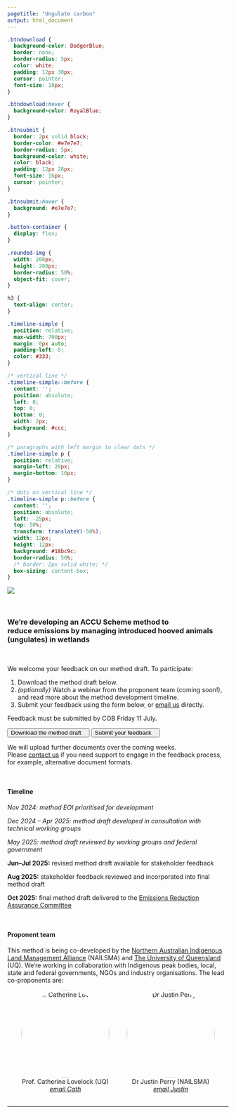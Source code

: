 ---
pagetitle: "Ungulate carbon"
output: html_document
---

<!-- icon library -->
<link rel="stylesheet" href="https://cdnjs.cloudflare.com/ajax/libs/font-awesome/4.7.0/css/font-awesome.min.css">

```{css, echo=FALSE}
.btndownload {
  background-color: DodgerBlue;
  border: none;
  border-radius: 5px;
  color: white;
  padding: 12px 30px;
  cursor: pointer;
  font-size: 18px;
}

.btndownload:hover {
  background-color: RoyalBlue;
}

.btnsubmit {
  border: 2px solid black;
  border-color: #e7e7e7;
  border-radius: 5px;
  background-color: white;
  color: black;
  padding: 12px 28px;
  font-size: 16px;
  cursor: pointer;
}

.btnsubmit:hover {
  background: #e7e7e7;
}

.button-container {
  display: flex;
}

.rounded-img {
  width: 200px;
  height: 200px;
  border-radius: 50%;
  object-fit: cover;
}

h3 {
  text-align: center;
}

.timeline-simple {
  position: relative;
  max-width: 700px;
  margin: 0px auto;
  padding-left: 0;  
  color: #333;
}

/* vertical line */
.timeline-simple::before {
  content: '';
  position: absolute;
  left: 0;
  top: 0;
  bottom: 0;
  width: 2px;
  background: #ccc;
}

/* paragraphs with left margin to clear dots */
.timeline-simple p {
  position: relative;
  margin-left: 20px;  
  margin-bottom: 16px;
}

/* dots on vertical line */
.timeline-simple p::before {
  content: '';
  position: absolute;
  left: -25px;  
  top: 50%;
  transform: translateY(-50%);
  width: 12px;
  height: 12px;
  background: #18bc9c;
  border-radius: 50%;
  /* border: 2px solid white; */
  box-sizing: content-box;
}


```

![](images/disturbed-wetland.jpg)

<br>

<a id="intro"></a>

### We're developing an ACCU Scheme method to<br><b>reduce emissions by managing introduced hooved animals (ungulates) in wetlands</b>

<br>

We welcome your feedback on our method draft. To participate:

1. Download the method draft below. 
2. <em>(optionally)</em> Watch a webinar from the proponent team (coming soon!), and read more about the method development timeline. 
3. Submit your feedback using the form below, or [email us](mailto:team@ungulatecarbon.com.au) directly.

Feedback must be submitted by COB Friday 11 July.

<div class="btn-container">
<a href="https://drive.google.com/uc?export=download&id=1zrNlUZD__wo0iYoPJt-yhJbx8IfqpDKe"><button class="btndownload">Download the method draft &nbsp;&nbsp; <i class="fa fa-download"></i></button></a
<br>
<a href="https://docs.google.com/forms/d/e/1FAIpQLScysvS_TACZAgpUUBvtyu3aajCfiWVx4Qdo9Id2GoQ_Xz5ZYQ/viewform"><button class="btnsubmit">Submit your feedback &nbsp;&nbsp; <i class="fa fa-chevron-circle-right"></i></button></a>
</div>

We will upload further documents over the coming weeks. <br>
Please [contact us](mailto:team@ungulatecarbon.com.au) if you need support to engage in the feedback process, for example, alternative document formats.

<br>

<!-- <a id="webinar"></a> 

#### <b>Webinar</b> 

<iframe width="560" height="315" src="https://www.youtube.com/embed/yl_FOaknSfU?si=2QQ7klqdo-DQw-Mr" title="YouTube video player" frameborder="0" allow="accelerometer; autoplay; clipboard-write; encrypted-media; gyroscope; picture-in-picture; web-share" referrerpolicy="strict-origin-when-cross-origin" allowfullscreen></iframe>

<br> -->

<a id="timeline"></a>

#### <b>Timeline</b>

<div class="timeline-simple">
  <p><em>Nov 2024: method EOI prioritised for development</em></p>
  <p><em>Dec 2024 &ndash; Apr 2025: method draft developed in consultation with technical working groups</em></p>
  <p><em>May 2025: method draft reviewed by working groups and federal government</em></p>
  <p><b>Jun&ndash;Jul 2025:</b> revised method draft available for stakeholder feedback</p>
  <p><b>Aug 2025:</b> stakeholder feedback reviewed and incorporated into final method draft</p>
  <p><b>Oct 2025:</b> final method draft delivered to the [Emissions Reduction Assurance Committee](https://www.dcceew.gov.au/climate-change/emissions-reduction/accu-scheme/assurance-committee)</p>
</div>

<br>

<a id="team"></a>

#### <b>Proponent team</b> 

This method is being co-developed by the [Northern Australian Indigenous Land Management Alliance](https://nailsma.org.au/) (NAILSMA) and [The University of Queensland](https://environment.uq.edu.au/) (UQ). We're working in collaboration with Indigenous peak bodies, local, state and federal governments, NGOs and industry organisations. The lead co-proponents are:


<div style="display: flex; justify-content: center; gap: 40px; flex-wrap: wrap; text-align: center;">

<div>
<img src="images/cath.jpeg" alt="Prof. Catherine Lovelock" style="width:200px; height:200px; border-radius:50%;">
<div>Prof. Catherine Lovelock (UQ)<br><em>[email Cath](mailto:c.lovelock@uq.edu.au?cc=team@ungulatecarbon.com.au; justin.perry@nailsma.org.au; jack.hill@uqconnect.edu.au&subject=Draft%20ungulate%20ACCU%20Scheme%20method%20enquiry)</em></div>
</div>

<div>
<img src="images/justin.png" alt="Dr Justin Perry" style="width:200px; height:200px; border-radius:50%;">
<div>Dr Justin Perry (NAILSMA)<br><em>[email Justin](mailto:justin.perry@nailsma.org.au?cc=team@ungulatecarbon.com.au; c.lovelock@uq.edu.au; jack.hill@uqconnect.edu.au&subject=Draft%20ungulate%20ACCU%20Scheme%20method%20enquiry)</em></div>
</div>

</div>

<br> 
<hr>
